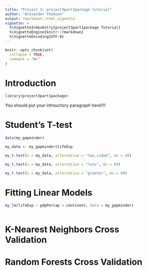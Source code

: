 ```yaml
---
title: "Project 3: project3part1package tutorial"
author: "Alexander Thomson"
output: rmarkdown::html_vignette
vignette: >
  %\VignetteIndexEntry{project3part1package Tutorial}
  %\VignetteEngine{knitr::rmarkdown}
  %\VignetteEncoding{UTF-8}
---
```


```r
knitr::opts_chunk$set(
  collapse = TRUE,
  comment = "#>"
)
```

# Introduction

```r
library(project3part1package)
```

You should put your introuctory paragraph here!!!!

# Student's T-test

```r
data(my_gapminder)

my_data <- my_gapminder$lifeExp
```

```r
my_t.test(x = my_data, alternative = "two.sided", mu = 60)
```

```r
my_t.test(x = my_data, alternative = "less", mu = 60)
```

```r
my_t.test(x = my_data, alternative = "greater", mu = 60)
```

# Fitting Linear Models

```r
my_lm(lifeExp ~ gdpPercap + continent, data = my_gapminder)
```

```r

```

# K-Nearest Neighbors Cross Validation

# Random Forests Cross Validation





